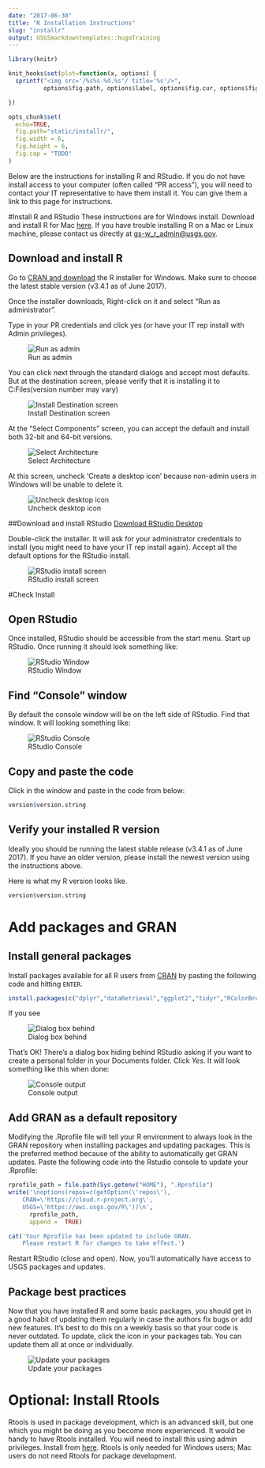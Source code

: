 ```yaml
---
date: "2017-06-30"
title: "R Installation Instructions"
slug: "installr"
output: USGSmarkdowntemplates::hugoTraining
---
```


```r
library(knitr)

knit_hooks$set(plot=function(x, options) {
  sprintf("<img src='/%s%s-%d.%s'/ title='%s'/>", 
          options$fig.path, options$label, options$fig.cur, options$fig.ext, options$fig.cap)

})

opts_chunk$set(
  echo=TRUE,
  fig.path="static/installr/",
  fig.width = 6,
  fig.height = 6,
  fig.cap = "TODO"
)
```

Below are the instructions for installing R and RStudio. If you do not have install access to your computer (often called "PR access"), you will need to contact your IT representative to have them install it. You can give them a link to this page for instructions.

#Install R and RStudio
These instructions are for Windows install. Download and install R for Mac [here](https://cran.r-project.org/bin/macosx/). If you have trouble installing R on a Mac or Linux machine, please contact us directly at [gs-w_r_admin@usgs.gov](gs-w_r_admin@usgs.gov).

## Download and install R
Go to [CRAN and download](https://cran.rstudio.com/bin/windows/base/) the R installer for Windows. Make sure to choose the latest stable version (v3.4.1 as of June 2017).

Once the installer downloads, Right-click on it and select "Run as administrator". 

Type in your PR credentials and click yes (or have your IT rep install with Admin privileges).

![Run as admin](../static/img/install_open_as_admin.png#inline-img "run as admin")

You can click next through the standard dialogs and accept most defaults. But at the destination
screen, please verify that it is installing it to C:\Program Files\R (version number may vary)

![Install Destination screen](../static/img/install_destination.png#inline-img "install destination screen")

At the "Select Components" screen, you can accept the default and install both 32-bit and 64-bit versions.

![Select Architecture](../static/img/install_arch_window.png#inline-img "select architecture")

At this screen, uncheck 'Create a desktop icon' because non-admin users in Windows will be unable to delete it.

![Uncheck desktop icon](../static/img/install_tasks.png#inline-img "uncheck desktop icon")


##Download and install RStudio
[Download RStudio Desktop](https://www.rstudio.com/products/rstudio/download/)

Double-click the installer. It will ask for your administrator credentials to install (you might need to have your IT rep install again). 
Accept all the default options for the RStudio install.

![RStudio install screen](../static/img/install_rstudio.png#inline-img "RStudio install screen")

#Check Install

## Open RStudio
Once installed, RStudio should be accessible from the start menu.  Start up RStudio.  Once running it should look something like:

![RStudio Window](../static/img/rstudio.png#inline-img "RStudio window")

## Find "Console" window
By default the console window will be on the left side of RStudio.  Find that window.  It will looking something like:  

![RStudio Console](../static/img/rstudio_console.png#inline-img "RStudio console")

## Copy and paste the code
Click in the window and paste in the code from below:

```r
version$version.string
```

## Verify your installed R version
Ideally you should be running the latest stable release (v3.4.1 as of June 2017). If you have an older version, please install the newest version using the instructions above.

Here is what my R version looks like.
```r
version$version.string
```

# Add packages and GRAN

## Install general packages

Install packages available for all R users from [CRAN](https://cran.r-project.org/) by pasting the following code and hitting `ENTER`.

```r
install.packages(c("dplyr","dataRetrieval","ggplot2","tidyr","RColorBrewer","EGRET", "rmarkdown", "geoknife"))
```

If you see 

![Dialog box behind](../static/img/personal_library_dialog.png#inline-img "dialog box behind")

That's OK! There’s a dialog box hiding behind RStudio asking if you want to create a personal folder in your Documents folder.  Click *Yes*. It will look something like this when done:

![Console output](../static/img/general_pkg_output.png#inline-img "console output")

## Add GRAN as a default repository
Modifying the .Rprofile file will tell your R environment to always look in the GRAN repository when installing packages and updating packages. This is the preferred method because of the ability to automatically get GRAN updates. Paste the following code into the Rstudio console to update your .Rprofile:

```r
rprofile_path = file.path(Sys.getenv("HOME"), ".Rprofile")
write('\noptions(repos=c(getOption(\'repos\'),
    CRAN=\'https://cloud.r-project.org\',
    USGS=\'https://owi.usgs.gov/R\'))\n',
      rprofile_path, 
      append =  TRUE)

cat('Your Rprofile has been updated to include GRAN.
    Please restart R for changes to take effect.')
```

Restart RStudio (close and open). Now, you'll automatically have access to USGS packages and updates.

## Package best practices

Now that you have installed R and some basic packages, you should get in a good habit of updating them regularly in case the authors fix bugs or add new features. It's best to do this on a weekly basis so that your code is never outdated. To update, click the icon in your packages tab. You can update them all at once or individually.

![Update your packages](../static/img/update_pkgs.png#inline-img "update your packages")

# Optional: Install Rtools

Rtools is used in package development, which is an advanced skill, but one which you might be doing as you become more experienced. It would be handy to have Rtools installed. You will need to install this using admin privileges. Install from [here](https://cran.r-project.org/bin/windows/Rtools/). Rtools is only needed for Windows users; Mac users do not need Rtools for package development.
